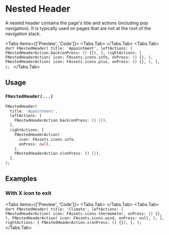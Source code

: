
# Nested Header
A nested header contains the page's title and actions (including pop navigation).
It is typically used on pages that are not at the root of the navigation stack.

<Tabs items={['Preview', 'Code']}>
    <Tabs.Tab>
        <Widget name='nested-header'/>
    </Tabs.Tab>
    <Tabs.Tab>
        ```dart
        FNestedHeader(
          title: 'Appointment',
          leftActions: [
            FNestedHeaderAction.back(onPress: () {}),
          ],
          rightActions: [
            FNestedHeaderAction(
              icon: FAssets.icons.info,
              onPress: () {},
            ),
            FNestedHeaderAction(
              icon: FAssets.icons.plus,
              onPress: () {},
            ),
          ],
        );
        ```
    </Tabs.Tab>
</Tabs>

## Usage

### `FNestedHeader(...)`

```dart
FNestedHeader(
  title: 'Appointment',
  leftActions: [
    FNestedHeaderAction.back(onPress: () {}),
  ],
  rightActions: [
    FNestedHeaderAction(
      icon: FAssets.icons.info,
      onPress: null,
    ),
    FNestedHeaderAction.x(onPress: () {}),
  ],
);
```

## Examples

### With X icon to exit
<Tabs items={['Preview', 'Code']}>
  <Tabs.Tab>
    <Widget name='nested-header' variant='x'/>
  </Tabs.Tab>
  <Tabs.Tab>
    ```dart
    FNestedHeader(
      title: 'Climate',
      leftActions: [
        FNestedHeaderAction(
          icon: FAssets.icons.thermometer,
          onPress: () {},
        ),
        FNestedHeaderAction(
          icon: FAssets.icons.wind,
          onPress: null,
        ),
      ],
      rightActions: [
        FNestedHeaderAction.x(onPress: () {}),
      ],
    );
    ```
  </Tabs.Tab>
</Tabs>
